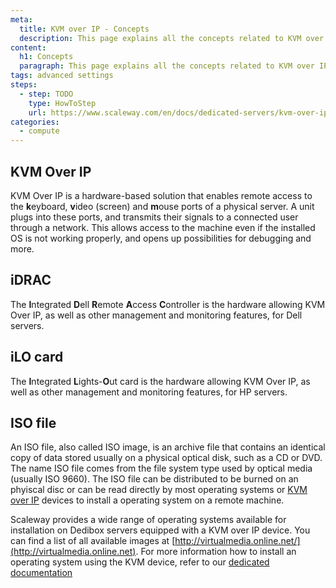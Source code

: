 ```yaml
---
meta:
  title: KVM over IP - Concepts
  description: This page explains all the concepts related to KVM over IP
content:
  h1: Concepts
  paragraph: This page explains all the concepts related to KVM over IP
tags: advanced settings
steps:
  - step: TODO
    type: HowToStep
    url: https://www.scaleway.com/en/docs/dedicated-servers/kvm-over-ip/concepts
categories:
  - compute
---
```



<Concept opened>

## KVM Over IP

KVM Over IP is a hardware-based solution that enables remote access to the **k**eyboard, **v**ideo (screen) and **m**ouse ports of a physical server. A unit plugs into these ports, and transmits their signals to a connected user through a network. This allows access to the machine even if the installed OS is not working properly, and opens up possibilities for debugging and more.

</Concept>

<Concept opened>

## iDRAC

The **I**ntegrated **D**ell **R**emote **A**ccess **C**ontroller is the hardware allowing KVM Over IP, as well as other management and monitoring features, for Dell servers.

</Concept>

<Concept opened>

## iLO card

The **I**ntegrated **L**ights-**O**ut card is the hardware allowing KVM Over IP, as well as other management and monitoring features, for HP servers.

</Concept>

<Concept opened>

## ISO file

An ISO file, also called ISO image, is an archive file that contains an identical copy of data stored usually on a physical optical disk, such as a CD or DVD. The name ISO file comes from the file system type used by optical media (usually ISO 9660). The ISO file can be distributed to be burned on an phyiscal disc or can be read directly by most operating systems or [KVM over IP](#kvm-over-ip) devices to install a operating system on a remote machine.<br />

<Message type="tip">

  Scaleway provides a wide range of operating systems available for installation on Dedibox servers equipped with a KVM over IP device. You can find a list of all available images at [http://virtualmedia.online.net/](http://virtualmedia.online.net). For more information how to install an operating system using the KVM device, refer to our [dedicated documentation](https://www.scaleway.com/en/docs/dedibox/kvm-over-ip/quickstart/)

</Message>

</Concept>
